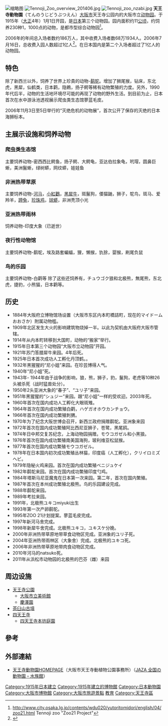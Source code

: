 [[File:Tennoji-Zoo1.jpg|缩略图]]
[[File:Tennoji_Zoo_overview_201406.jpg|thumb]]
[[File:Tennoji_zoo_nzabi.jpg|thumb]]
'''天王寺動物園'''（てんのうじどうぶつえん）[[大阪市|大阪市]]天王寺公园内的大阪市立[[动物园|动物园]]。于1915年（[[大正|大正]]4年）1月1日开园，是[[日本|日本]]第三个动物园。园内面积约11[[公顷|公顷]]，约饲养230种1，1000点的动物，是都市型综合动物园<ref>http://www.city.osaka.lg.jp/contents/wdu020/yutoritomidori/english/04/zoo21.html {{Wayback|url=http://www.city.osaka.lg.jp/contents/wdu020/yutoritomidori/english/04/zoo21.html |date=20190304062333 }} Tennoji zoo "Zoo21 Project"</ref>。

2006年的年间总入场者数约186万人，其中收费入场者数68万1934人。2006年7月16日，总收费入园人数超过1亿人<ref>{{Cite journal|author=山下覚|date=2006-08|title=入園者1億人突破|journal=なきごえ|volume=42|issue=8|publisher=天王寺動物園|url=http://www.jazga.or.jp/tennoji/nakigoe/2006/08/memory.html|accessdate=2014-08-13|archive-url=https://web.archive.org/web/20140813214431/http://www.jazga.or.jp/tennoji/nakigoe/2006/08/memory.html|archive-date=2014-08-13|dead-url=yes}}</ref>。在日本国内是第二个入场者超过了1亿人的动物园。

==特色==
除了新西兰以外，饲养了世界上珍貴的动物-[[鹬鸵|鹬鸵]]。增加了狮尾猴，钻床，东北虎，黑犀，仙鹤类，日本鹳，隐鵖，扬子鳄等稀有动物繁殖的力度。另外，1990年代后半，动物的生活地环境尽可能的再现了动物的野外生活。到目前为止，日本首次在水中游泳池透视展示爬虫类生态馆蓼蓝毛皮。

2006年11月3日至5日举行的“灭绝危机的动物展”，首次公开了保存的灭绝的日本海狮标本。

== 主展示设施和饲养动物 ==
=== 爬虫类生态馆 ===
主要饲养动物-密西西比鳄鱼，扬子鳄、大鳄龟，亚达伯拉象龟，玳瑁，圆鼻巨蜥，美洲鬣蜥，绿树蟒，网纹蟒，娃娃鱼

=== 非洲热带草原 ===
主要饲养动物-[[河马|河马]]，[[小紅鸛|小紅鸛]]，[[黑犀牛|黑犀牛]]，斑鬣狗，倭猫鼬，狮子，鸵鸟，斑马、爱羚羊，[[蹄兔|蹄兔]]，[[珍珠鸡|珍珠鸡]]，[[球蟒|球蟒]]，非洲秃顶小光

=== 亚洲热带雨林 ===
饲养动物-印度大象（已逝世）

=== 夜行性动物馆 ===
主要饲养动物-鹬鸵，埃及路套蝙蝠，狸，懒猴，犰狳，婴猴，刷尾负鼠

=== 鸟的乐园 ===
主要饲养动物-白鹳等
除了这些还饲养有，チュウゴク狼和北极熊，無尾熊，东北虎，捷豹，小熊猫，日本鹳等。

== 历史 ==
* 1884年大阪府立博物馆场设置（大阪市东区内本町橋詰町，现在的マイドームおおさか）附属动物槛。
* 1909年北区发生大火的影响建筑物烧掉一半。以此为契机由大阪府大阪市管辖。
* 1914年从内本町转移到大国町，动物的“搬家”举行。
* 1915年日本第三个动物园“大阪市立动物园”开园。
* 1921年苏门答腊犀牛来园。4年后死。
* 1925年日本首次成功人工孵化丹顶鹤。。
* 1932年黑猩猩的“尼小姐”来园。在珍芸博得人气。
* 1940年“尼小姐”死。
* 1943年- 1944年由于战争的影响，狼，熊，狮子，豹，鬣狗，老虎等10种26头被杀死（战时猛兽处分）。
* 1950年2头亚洲大象的“春子”、“ユリ子”来园。
* 1951年黑猩猩的“シュジー”来园。跟“尼小姐”一样的受欢迎。2003年死。
* 1960年首次在国内成功人工孵化大眼斑雉。
* 1964年首次在国内成功繁殖白鹳，ハゲガオホウカンチョウ。
* 1966年首次在国内成功繁殖刺猬。
* 1970年为了纪念大阪世博会召开，新西兰政府捐赠鹬鸵。亚洲象来园
* 1972年首次在国内成功繁殖阿比西尼亚狮子，苍鹭，黑尾鸥。
* 1974年日中邦交复苏纪念，上海动物园捐赠。モウコガゼル和小黑狼。
* 1976年首次在国内成功繁殖南美国海狗，玻利维亚松鼠猴。
* 1977年首次在国内成功繁殖モウコガゼル。
* 1978年在日本国内初次成功繁殖丛林猫，印度癌（人工孵化），クリイロミズヘビ。
* 1979年隐秘火鸡来园。首次在国内成功繁殖ベニジュケイ
* 1982年鹬鸵来园。首次在国内成功繁殖印度勺鸡。
* 1984年塔斯马尼亚魔鬼在日本第一次来园。第二年，首次在国内繁殖。
* 1987年首次在本州成功繁殖北极熊。鸟的乐园建设完成。
* 1988年鹬鸵来园。
* 1989年考拉来园。
* 1991年，北极熊ユキコmiyuki出生
* 1993年第一次产卵鹬鸵。
* 1995年ZOO 21计划提案。蓼蓝毛皮完成。
* 1997年新河马舍完成。
* 1998年新犀牛舍完成。北极熊ユキコ，ユキスケ分娩。
* 2000年非洲热带草原地带草食动物区完成。亚洲象的ユリ子死。
* 2004年亚洲热带雨林区（大象舍）完成。北极熊的ユキコ死。
* 2006年非洲热带草原地带肉食动物区完成。
* 2010年河马的natsuko死。
* 2011年从浜松市动物园的北极熊的巴芬（雌）来园

== 周边设施 ==
*[[天王寺公園|天王寺公園]]
**[[大阪市立美術館|大阪市立美術館]]
**[[慶澤園|慶澤園]]
*[[茶臼山古墳_(大阪市)|茶臼山古墳]]
*[[四天王寺|四天王寺]]
**[[四天王寺本坊庭園|四天王寺本坊庭園]]

==參考==
{{reflist}}

== 外部連結 ==
{{commons|Category:Tennoji_Zoo}}
*[https://www.city.osaka.lg.jp/contents/wdu170/tennojizoo/ 天王寺動物園HOMEPAGE]{{Wayback|url=https://www.city.osaka.lg.jp/contents/wdu170/tennojizoo/ |date=20200401222500 }}（大阪市天王寺動植物公園事務所）（[https://web.archive.org/web/20130529014852/http://www.jazga.or.jp/ JAZA 全国の動物園・水族館]）

{{Coord|34|39|2|N|135|30|30.2|E|region:JP-27_type:zoo|display=title|name=天王寺動物園}}
{{日本动物园}}
{{天王寺站和大阪阿部野橋站周邊設施}}
{{Authority control}}
[[Category:1915年日本建立|Category:1915年日本建立]]
[[Category:1915年建立的博物館|Category:1915年建立的博物館]]
[[Category:日本動物園|Category:日本動物園]]
[[Category:大阪市博物館|Category:大阪市博物館]]
[[Category:大阪市旅遊景點|Category:大阪市旅遊景點]]
[[Category:天王寺、阿倍野|教育]]
[[Category:天王寺區|Category:天王寺區]]